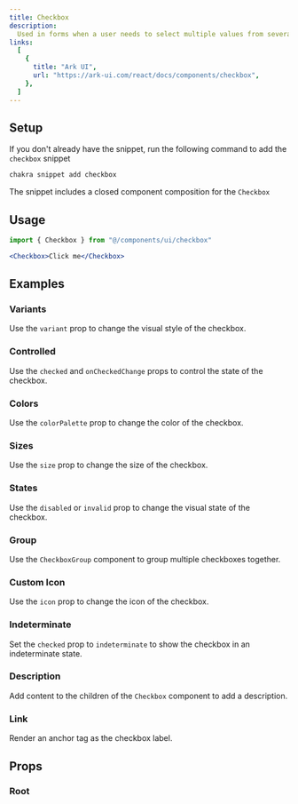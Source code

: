 ```yaml
---
title: Checkbox
description:
  Used in forms when a user needs to select multiple values from several options
links:
  [
    {
      title: "Ark UI",
      url: "https://ark-ui.com/react/docs/components/checkbox",
    },
  ]
---
```


<ExampleTabs name="checkbox-basic" />

## Setup

If you don't already have the snippet, run the following command to add the
`checkbox` snippet

```sh
chakra snippet add checkbox
```

The snippet includes a closed component composition for the `Checkbox`

## Usage

```jsx
import { Checkbox } from "@/components/ui/checkbox"
```

```jsx
<Checkbox>Click me</Checkbox>
```

## Examples

### Variants

Use the `variant` prop to change the visual style of the checkbox.

<ExampleTabs name="checkbox-with-variants" />

### Controlled

Use the `checked` and `onCheckedChange` props to control the state of the
checkbox.

<ExampleTabs name="checkbox-controlled" />

### Colors

Use the `colorPalette` prop to change the color of the checkbox.

<ExampleTabs name="checkbox-with-colors" />

### Sizes

Use the `size` prop to change the size of the checkbox.

<ExampleTabs name="checkbox-with-sizes" />

### States

Use the `disabled` or `invalid` prop to change the visual state of the checkbox.

<ExampleTabs name="checkbox-with-states" />

### Group

Use the `CheckboxGroup` component to group multiple checkboxes together.

<ExampleTabs name="checkbox-with-group" />

### Custom Icon

Use the `icon` prop to change the icon of the checkbox.

<ExampleTabs name="checkbox-with-custom-icon" />

### Indeterminate

Set the `checked` prop to `indeterminate` to show the checkbox in an
indeterminate state.

<ExampleTabs name="checkbox-indeterminate" />

### Description

Add content to the children of the `Checkbox` component to add a description.

<ExampleTabs name="checkbox-with-description" />

### Link

Render an anchor tag as the checkbox label.

<ExampleTabs name="checkbox-with-link" />

## Props

### Root

<PropTable component="Checkbox" part="Root" />
